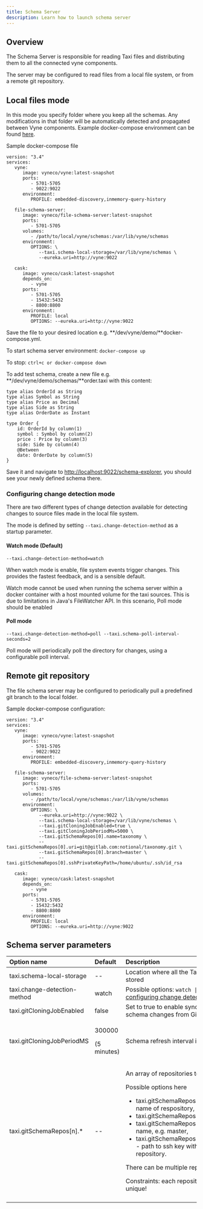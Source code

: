 ```yaml
---
title: Schema Server
description: Learn how to launch schema server
---
```



## Overview

The Schema Server is responsible for reading Taxi files and distributing them to all the connected vyne components.

The server may be configured to read files from a local file system, or from a remote git repository.

## Local files mode

In this mode you specify folder where you keep all the schemas. Any modifications in that folder will be automatically detected and propagated between Vyne components. Example docker-compose environment can be found [here](https://gitlab.com/vyne/vyne-taxonomy-environment).

Sample docker-compose file

```text
version: "3.4"
services:
   vyne:
      image: vyneco/vyne:latest-snapshot
      ports:
         - 5701-5705
         - 9022:9022
      environment:
         PROFILE: embedded-discovery,inmemory-query-history

   file-schema-server:
      image: vyneco/file-schema-server:latest-snapshot
      ports:
         - 5701-5705
      volumes:
         - /path/to/local/vyne/schemas:/var/lib/vyne/schemas
      environment:
         OPTIONS: \
            --taxi.schema-local-storage=/var/lib/vyne/schemas \
            --eureka.uri=http://vyne:9022

   cask:
      image: vyneco/cask:latest-snapshot
      depends_on:
         - vyne
      ports:
         - 5701-5705
         - 15432:5432
         - 8800:8800
      environment:
         PROFILE: local
         OPTIONS: --eureka.uri=http://vyne:9022
```

Save the file to your desired location e.g. **/dev/vyne/demo/**docker-compose.yml.

To start schema server environment: `docker-compose up`

To stop: `ctrl+c or docker-compose down`

To add test schema, create a new file e.g. **/dev/vyne/demo/schemas/**order.taxi with this content:

```text
type alias OrderId as String
type alias Symbol as String
type alias Price as Decimal
type alias Side as String
type alias OrderDate as Instant

type Order {
    id: OrderId by column(1)
    symbol : Symbol by column(2)
    price : Price by column(3)
    side: Side by column(4)
    @Between
    date: OrderDate by column(5)
}
```

Save it and navigate to [http://localhost:9022/schema-explorer](http://localhost:9022/schema-explorer), you should see your newly defined schema there.

### Configuring change detection mode

There are two different types of change detection available for detecting changes to source files made in the local file system.

The mode is defined by setting `--taxi.change-detection-method` as a startup parameter.

#### Watch mode \(Default\)

```text
--taxi.change-detection-method=watch
```

When watch mode is enable, file system events trigger changes.  This provides the fastest feedback, and is a sensible default.

<Discourage>
Watch mode cannot be used when running the schema server within a docker container with a host mounted volume for the taxi sources.  This is due to limitations in Java's FileWatcher API.  In this scenario, Poll mode should be enabled
</Discourage>

#### Poll mode

```text
--taxi.change-detection-method=poll --taxi.schema-poll-interval-seconds=2
```

Poll mode will periodically poll the directory for changes, using a configurable poll interval.

## Remote git repository

The file schema server may be configured to periodically pull a predefined git branch to the local folder.

Sample docker-compose configuration:

```text
version: "3.4"
services:
   vyne:
      image: vyneco/vyne:latest-snapshot
      ports:
         - 5701-5705
         - 9022:9022
      environment:
         PROFILE: embedded-discovery,inmemory-query-history

   file-schema-server:
      image: vyneco/file-schema-server:latest-snapshot
      ports:
         - 5701-5705
      volumes:
         - /path/to/local/vyne/schemas:/var/lib/vyne/schemas
      environment:
         OPTIONS: \
            --eureka.uri=http://vyne:9022 \
            --taxi.schema-local-storage=/var/lib/vyne/schemas \
            --taxi.gitCloningJobEnabled=true \
            --taxi.gitCloningJobPeriodMs=5000 \ 
            --taxi.gitSchemaRepos[0].name=taxonomy \
            --taxi.gitSchemaRepos[0].uri=git@gitlab.com:notional/taxonomy.git \
            --taxi.gitSchemaRepos[0].branch=master \
            --taxi.gitSchemaRepos[0].sshPrivateKeyPath=/home/ubuntu/.ssh/id_rsa

   cask:
      image: vyneco/cask:latest-snapshot
      depends_on:
         - vyne
      ports:
         - 5701-5705
         - 15432:5432
         - 8800:8800
      environment:
         PROFILE: local
         OPTIONS: --eureka.uri=http://vyne:9022
```

## Schema server parameters

<table>
  <thead>
    <tr>
      <th style="text-align:left">Option name</th>
      <th style="text-align:left">Default</th>
      <th style="text-align:left">Description</th>
    </tr>
  </thead>
  <tbody>
    <tr>
      <td style="text-align:left">taxi.schema-local-storage</td>
      <td style="text-align:left">--</td>
      <td style="text-align:left">Location where all the Taxi schema files are stored</td>
    </tr>
    <tr>
      <td style="text-align:left">taxi.change-detection-method</td>
      <td style="text-align:left">watch</td>
      <td style="text-align:left">Possible options: <code>watch | poll</code>. See<a href="schema-server.md#configuring-change-detection-mode"> configuring change detection</a> for
        more detail.</td>
    </tr>
    <tr>
      <td style="text-align:left">taxi.gitCloningJobEnabled</td>
      <td style="text-align:left">false</td>
      <td style="text-align:left">Set to true to enable synchronization of schema changes from Git.</td>
    </tr>
    <tr>
      <td style="text-align:left">taxi.gitCloningJobPeriodMS</td>
      <td style="text-align:left">
        <p>300000</p>
        <p>(5 minutes)</p>
      </td>
      <td style="text-align:left">Schema refresh interval in milliseconds.</td>
    </tr>
    <tr>
      <td style="text-align:left">taxi.gitSchemaRepos[n].*</td>
      <td style="text-align:left">--</td>
      <td style="text-align:left">
        <p>An array of repositories to pull data from.</p>
        <p>Possible options here</p>
        <ul>
          <li>taxi.gitSchemaRepos[0].name - unique name of respository,</li>
          <li>taxi.gitSchemaRepos[0].uri - git uri,</li>
          <li>taxi.gitSchemaRepos[0].branch - branch name, e.g. master,</li>
          <li>taxi.gitSchemaRepos[0].sshPrivateKeyPath - path to ssh key with read access
            to the repository.</li>
        </ul>
        <p>There can be multiple repositories added here.</p>
        <p>Constraints: each repository name, should be unique!</p>
      </td>
    </tr>
    <tr>
      <td style="text-align:left"></td>
      <td style="text-align:left"></td>
      <td style="text-align:left"></td>
    </tr>
  </tbody>
</table>
